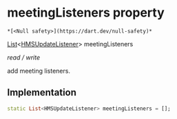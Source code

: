# meetingListeners property

    *[<Null safety>](https://dart.dev/null-safety)*

[List](https://api.flutter.dev/flutter/dart-core/List-class.html)&lt;[HMSUpdateListener](../../model_hms_update_listener/HMSUpdateListener-class)> meetingListeners

_read / write_

<p>add meeting listeners.</p>

## Implementation

```dart
static List<HMSUpdateListener> meetingListeners = [];


```
